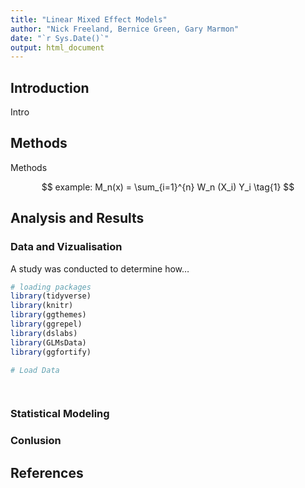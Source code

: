 ```yaml
---
title: "Linear Mixed Effect Models"
author: "Nick Freeland, Bernice Green, Gary Marmon"
date: "`r Sys.Date()`"
output: html_document
---
```


## Introduction
Intro 


## Methods

Methods

$$
example: M_n(x) = \sum_{i=1}^{n} W_n (X_i) Y_i  \tag{1}
$$


## Analysis and Results
### Data and Vizualisation
A study was conducted to determine how...

```r
# loading packages 
library(tidyverse)
library(knitr)
library(ggthemes)
library(ggrepel)
library(dslabs)
library(GLMsData)
library(ggfortify)
```


```r
# Load Data

  

```

### Statistical Modeling

### Conlusion

## References

